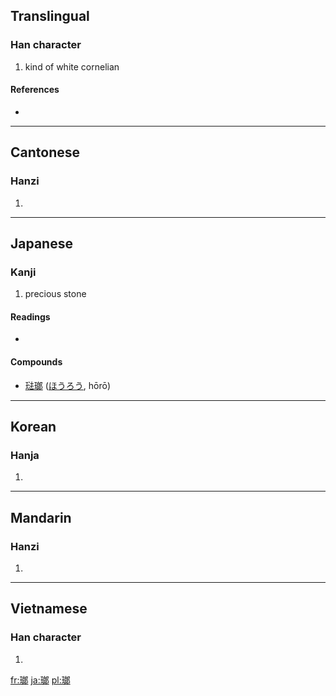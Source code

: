 {{also|琅}}
==Translingual==

===Han character===
{{Han char|rn=96|rad=玉|as=10|sn=14|four=1712<sub>7</sub>|canj=一土戈戈中 (MGIIL)}}

# kind of white cornelian

====References====
* {{Han ref|kx=0739.150|dkj=21163|dj=1149.200|hdz=21124.020|uh=746F|ud=29807|bh=B7E3|bd=47075}}

----

==Cantonese==

===Hanzi===
{{yue-hanzi|jyut=|y=long4}}

# {{defn|Cantonese|sort=玉10}}

----

==Japanese==

===Kanji===
{{ja-kanji|grade=|rs=玉+10}}

# precious stone

====Readings====
* {{ja-readings|on=[[ろう]] (rō)}}

====Compounds====
* [[琺瑯]] ([[ほうろう]], hōrō)

----

==Korean==

===Hanja===
{{ko-hanja|hangeul=랑>낭|eumhun=|rv=rang>nang|mr=rang>nang|y=lang>nang}}

# {{defn|Korean|sort=玉10}}

----

==Mandarin==

===Hanzi===
{{cmn-hanzi|pin=[[láng]] ([[lang2]])|wg=lang<sup>2</sup>}}

# {{defn|Mandarin|sort=玉10}}

----

==Vietnamese==

===Han character===
{{vi-hantu|[[lang]]|rs=玉10}}

# {{defn|Vietnamese|sort=玉10}}

[[fr:瑯]]
[[ja:瑯]]
[[pl:瑯]]
